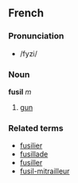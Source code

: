 ==French==
===Pronunciation===
*/fyzi/
===Noun===
'''fusil''' ''m''

# [[gun]]

===Related terms===
*[[fusilier]]
*[[fusillade]]
*[[fusiller]]
*[[fusil-mitrailleur]]